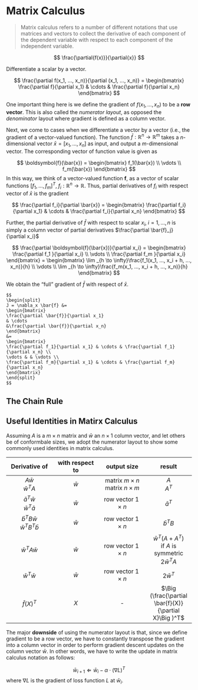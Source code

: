 
# Matrix Calculus  


> Matrix calculus refers to a number of different notations that use matrices and vectors to collect the derivative of each component of the dependent variable with respect to each component of the independent variable. 

$$
\frac{\partial{f(x)}}{\partial{x}} 
$$


Differentiate a scalar by a vector. 

$$
\frac{\partial f(x_1, ..., x_n)}{\partial (x_1, ..., x_n)}
= 
\begin{bmatrix}
\frac{\partial f}{\partial x_1} & \cdots & \frac{\partial f}{\partial x_n}
\end{bmatrix}
$$

One important thing here is we define the gradient of $f(x_1, ..., x_n)$ to be a **row vector**. This is also called the *numerator layout*, as opposed the *denominator* layout where gradient is defined as a column vector.  


Next, we come to cases when we differentiate a vector by a vector (i.e., the gradient of a vector-valued function). The function $\bar{f}: \mathbb{R}^n \rightarrow \mathbb{R}^m$ takes a $n$-dimensional vector $\bar{x} = [x_1, ..., x_n]$ as input, and output a $m$-dimensional vector. The corresponding vector of function value is given as  

$$
\boldsymbol{f}(\bar{x}) = 
\begin{bmatrix}
f_1(\bar{x}) \\
\vdots \\
f_m(\bar{x})
\end{bmatrix}
$$
In this way, we think of a vector-valued function $\boldsymbol{f}$, as a vector of scalar functions $[f_1, ..., f_m]^T, \; f_i: \mathbb{R}^n \rightarrow \mathbb{R}$. Thus, partial derivatives of $f_i$ with respect vector of $\bar{x}$ is the gradient 

$$
\frac{\partial f_i}{\partial \bar{x}} =
\begin{bmatrix}
\frac{\partial f_i}{\partial x_1} & \cdots & \frac{\partial f_i}{\partial x_n}
\end{bmatrix}
$$

Further, the partial derivative of $\bar{f}$ with respect to scalar $x_i, \; i = 1,...,n$ is simply a column vector of partial derivatives $\frac{\partial \bar{f}_j}{\partial x_i}$  

$$
\frac{\partial \boldsymbol{f}(\bar{x})}{\partial x_i} = 
\begin{bmatrix}
\frac{\partial f_1 }{\partial x_i} \\
\vdots \\
\frac{\partial f_m }{\partial x_i}
\end{bmatrix} 
= 
\begin{bmatrix}
\lim _{h \to \infty}\frac{f_1(x_1, ..., x_i + h, ..., x_n)}{h} \\
\vdots \\
\lim _{h \to \infty}\frac{f_m(x_1, ..., x_i + h, ..., x_n)}{h} 
\end{bmatrix}
$$

We obtain the "full" gradient of $\bar{f}$ with respect of $\bar{x}$. 


```definition
$$
\begin{split}
J = \nabla_x \bar{f} &=
\begin{bmatrix}
\frac{\partial \bar{f}}{\partial x_1} 
& \cdots 
&\frac{\partial \bar{f}}{\partial x_n}
\end{bmatrix}
&=
\begin{bmatrix}
\frac{\partial f_1}{\partial x_1} & \cdots & \frac{\partial f_1}{\partial x_n} \\
\vdots & & \vdots \\ 
\frac{\partial f_m}{\partial x_1} & \cdots & \frac{\partial f_m}{\partial x_n}
\end{bmatrix}
\end{split}
$$
```


## The Chain Rule



## Useful Identities in Matirx Calculus 

Assuming $A$ is a $m \times n$ matrix and $\bar{w}$ an $n \times 1$ column vector, and let others be of conformbale sizes,  we adopt the numerator layout to show some commonly used identities in matrix calculus. 

|Derivative of|with respect to|output size|result|
:-:|:-:|:-:|:-:|
|$A\bar{w}$ <br> $\bar{w}^TA$|$\bar{w}$ |matrix $m \times n$ <br> matrix $n \times m$ |$A$ <br> $A^T$|
|$\bar{a}^T\bar{w}$ <br> $\bar{w}^T\bar{a}$|$\bar{w}$|row vector $1 \times n$|$\bar{a}^T$|
|$\bar{b}^TB\bar{w}$ <br> $\bar{w}^TB^T\bar{b}$|$\bar{w}$|row vector $1 \times n$|$\bar{b}^TB$|
|$\bar{w}^TA\bar{w}$|$\bar{w}$|row vector $1 \times n$|$\bar{w}^T(A + A^T)$ <br> if $A$ is symmetric $2\bar{w}^TA$|
|$\bar{w}^T\bar{w}$|$\bar{w}$|row vector $1 \times n$|$2\bar{w}^T$|
|$\bar{f}(X)^T$|$X$|-|$\Big (\frac{\partial \bar{f}(X)}{\partial X}\Big )^T$|






The major **downside** of using the numerator layout is that, since we define gradient to be a row vector,  we have to constantly transpose the gradient into a column vector in order to perform gradient descent updates on the column vector $\bar{w}$. In other words, we have to write the update in matrix calculus notation as follows:

$$
\bar{w}_{i + 1} \Leftarrow \bar{w}_i- \alpha \cdot (\nabla L)^T 
$$
where $\nabla L$ is the gradient of loss function $L$ at $\bar{w}_i$. 






